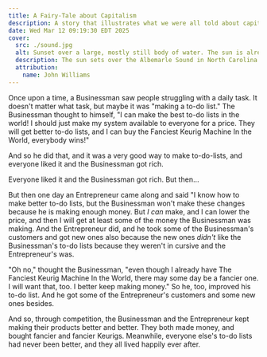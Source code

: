```yaml
---
title: A Fairy-Tale about Capitalism
description: A story that illustrates what we were all told about capitalism, and most of us still feel to be true. Even if we know better.
date: Wed Mar 12 09:19:30 EDT 2025
cover:
  src: ./sound.jpg
  alt: Sunset over a large, mostly still body of water. The sun is already below the horzion, so the water is dark and the sky is fairly dark as well. There are a few wisps of clouds near the horizon that lighten the burt orange of the sky there.
  description: The sun sets over the Albemarle Sound in North Carolina.
  attribution:
    name: John Williams
---
```



Once upon a time, a Businessman saw people struggling with a daily task. It doesn't matter what task, but maybe it was "making a to-do list." The Businessman thought to himself, "I can make the best to-do lists in the world! I should just make my system available to everyone for a price. They will get better to-do lists, and I can buy the Fanciest Keurig Machine In the World, everybody wins!"

And so he did that, and it was a very good way to make to-do-lists, and everyone liked it and the Businessman got rich.

<Pullquote>Everyone liked it and the Businessman got rich. But then…</Pullquote>

But then one day an Entrepreneur came along and said "I know how to make better to-do lists, but the Businessman won't make these changes because he is making enough money. But _I can_ make, and I can lower the price, and then I will get at least some of the money the Businessman was making. And the Entrepreneur did, and he took some of the Businessman's customers and got new ones also because the new ones _didn't_ like the Businessman's to-do lists because they weren't in cursive and the Entrepreneur's was.

"Oh no," thought the Businessman, "even though I already have The Fanciest Keurig Machine In the World, there may some day be a fancier one. I will want that, too. I better keep making money." So he, too, improved his to-do list. And he got some of the Entrepreneur's customers and some new ones besides.

And so, through competition, the Businessman and the Entrepreneur kept making their products better and better. They both made money, and bought fancier and fancier Keurigs. Meanwhile, everyone else's to-do lists had never been better, and they all lived happily ever after.
